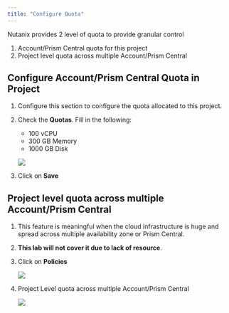 ```yaml
---
title: "Configure Quota"
---
```


Nutanix provides 2 level of quota to provide granular control

1.  Account/Prism Central quota for this project
2.  Project level quota across multiple Account/Prism Central

## Configure Account/Prism Central Quota in Project

1.  Configure this section to configure the quota allocated to this project.

2.  Check the **Quotas**.  Fill in the following:

    - 100 vCPU
    - 300 GB Memory
    - 1000 GB Disk

    ![](images/Quota.png)

3.  Click on **Save**

## Project level quota across multiple Account/Prism Central

1.  This feature is meaningful when the cloud infrastructure is huge and spread across multiple
availability zone or Prism Central.

2.  **This lab will not cover it due to lack of resource**.  

3.  Click on **Policies**

    ![](images/snapshot_policy_1.png)

4.  Project Level quota across multiple Account/Prism Central

    ![](images/snapshot_policy_2.png)


